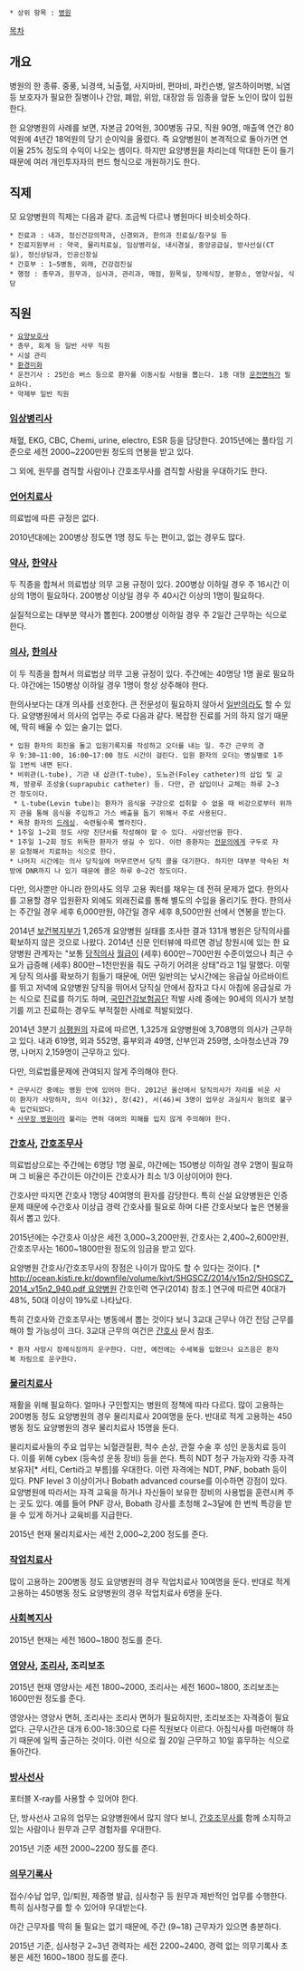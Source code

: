  * 상위 항목 : [[병원]]
[[목차]]

== 개요 ==
병원의 한 종류. 중풍, 뇌경색, 뇌출혈, 사지마비, 편마비, 파킨슨병, 알츠하이머병, 뇌염 등 보호자가 필요한 질병이나 간암, 폐암, 위암, 대장암 등 임종을 앞둔 노인이 많이 입원한다.

한 요양병원의 사례를 보면, 자본금 20억원, 300병동 규모, 직원 90명, 매출액 연간 80억원에 4년간 18억원의 당기 순이익을 올렸다. 즉 요양병원이 본격적으로 돌아가면 연이율 25% 정도의 수익이 나오는 셈이다. 하지만 요양병원을 차리는데 막대한 돈이 들기 때문에 여러 개인투자자의 펀드 형식으로 개원하기도 한다.

== 직제 ==
모 요양병원의 직제는 다음과 같다. 조금씩 다르나 병원마다 비슷비슷하다.

 * 진료과 : 내과, 정신건강의학과, 신경외과, 한의과 진료실/침구실 등
 * 진료지원부서 : 약국, 물리치료실, 임상병리실, 내시경실, 중앙공급실, 방사선실(CT실), 정신상담과, 인공신장실
 * 간호부 : 1~5병동, 외래, 건강검진실
 * 행정 : 총무과, 원무과, 심사과, 관리과, 매점, 원목실, 장례식장, 분향소, 영양사실, 식당

== 직원 ==
 * [[요양보호사]]
 * 총무, 회계 등 일반 사무 직원
 * 시설 관리
 * [[환경미화]]
 * 운전기사 : 25인승 버스 등으로 환자를 이동시킬 사람을 뽑는다. 1종 대형 [[운전면허]]가 필요하다.
 * 약제부 일반 직원

=== [[임상병리사]] ===
채혈, EKG, CBC, Chemi, urine, electro, ESR 등을 담당한다. 2015년에는 풀타임 기준으로 세전 2000~2200만원 정도의 연봉을 받고 있다. 

그 외에, 원무를 겸직할 사람이나 간호조무사를 겸직할 사람을 우대하기도 한다.

=== [[언어치료사]] ===
의료법에 따른 규정은 없다.

2010년대에는 200병상 정도면 1명 정도 두는 편이고, 없는 경우도 많다.

=== [[약사]], [[한약사]] ===
두 직종을 합쳐서 의료법상 의무 고용 규정이 있다. 200병상 이하일 경우 주 16시간 이상의 1명이 필요하다. 200병상 이상일 경우 주 40시간 이상의 1명이 필요하다. 

실질적으로는 대부분 약사가 뽑힌다. 200병상 이하일 경우 주 2일간 근무하는 식으로 한다.

=== [[의사]], [[한의사]] ===
이 두 직종을 합쳐서 의료법상 의무 고용 규정이 있다. 주간에는 40명당 1명 꼴로 필요하다. 야간에는 150병상 이하일 경우 1명이 항상 상주해야 한다. 

한의사보다는 대개 의사를 선호한다. 큰 전문성이 필요하지 않아서 [[일반의]]라도 할 수 있다. 요양병원에서 의사의 업무는 주로 다음과 같다. 복잡한 진료를 거의 하지 않기 때문에, 딱히 배울 수 있는 술기는 없다. 
 * 입원 환자의 회진을 돌고 입원기록지를 작성하고 오더를 내는 일. 주간 근무의 경우 9:30~11:00, 16:00~17:00 정도 시간이 걸린다. 입원 환자의 오더는 병실별로 1주일 1번씩 내면 된다. 
 * 비위관(L-tube), 기관 내 삽관(T-tube), 도뇨관(Foley catheter)의 삽입 및 교체, 방광루 조성술(suprapubic catheter) 등. 다만, 관 삽입이나 교체는 하루 2~3건 정도이다.
  * L-tube(Levin tube)는 환자가 음식을 구강으로 섭취할 수 없을 때 비강으로부터 위까지 관을 통해 음식을 주입하고 가스 배출을 돕기 위해서 주로 사용된다. 
 * 욕창 환자의 [[드레싱]]. 숙련될수록 빨라진다.
 * 1주일 1~2회 정도 사망 진단서를 작성해야 할 수 있다. 사망선언을 한다.
 * 1주일 1~2회 정도 위독한 환자가 생길 수 있다. 이런 중환자는 [[전문의]]에게 구두로 자문 요청해서 치료하는 식으로 한다.
 * 나머지 시간에는 의사 당직실에 머무르면서 당직 콜을 대기한다. 하지만 대부분 약속된 처방에 DNR까지 나 있기 때문에 콜은 하루 0~2건 정도이다.

다만, 의사뿐만 아니라 한의사도 의무 고용 쿼터를 채우는 데 전혀 문제가 없다. 한의사를 고용할 경우 입원환자 외에도 외래진료를 통해 별도의 수입을 올리기도 한다. 한의사는 주간일 경우 세후 6,000만원, 야간일 경우 세후 8,500만원 선에서 연봉을 받는다.

2014년 [[보건복지부]]가 1,265개 요양병원 실태를 조사한 결과 131개 병원은 당직의사를 확보하지 않은 것으로 나왔다. 2014년 신문 인터뷰에 따르면 경남 창원시에 있는 한 요양병원 관계자는 "보통 [[당직]]의사 [[월급]]이 (세후) 600만∼700만원 수준이었으나 최근 수요가 급증해 (세후) 800만∼1천만원을 줘도 구하기 어려운 상태"라고 1일 말했다. 이렇게 당직 의사를 확보하기 힘들기 때문에, 어떤 일반의는 낮시간에는 응급실 아르바이트를 뛰고 저녁에 요양병원 당직을 뛰어서 당직실 안에서 잠자고 다시 아침에 응급실로 가는 식으로 진료를 하기도 하며, [[국민건강보험공단]] 적발 사례 중에는 90세의 의사가 보청기를 끼고 진료하는 경우도 부적절한 사례로 적발되었다.

2014년 3분기 [[심평원]]의 자료에 따르면, 1,325개 요양병원에 3,708명의 의사가 근무하고 있다. 내과 619명, 외과 552명, 흉부외과 49명, 산부인과 259명, 소아청소년과 79명, 나머지 2,159명이 근무하고 있다.


다만, 의료법률문제에 관여되지 않게 주의해야 한다.
 * 근무시간 중에는 병원 안에 있어야 한다. 2012년 울산에서 당직의사가 자리를 비운 사이 환자가 사망하자, 의사 이(32), 장(42), 서(46)씨 3명이 업무상 과실치사 혐의로 불구속 입건되었다.
 * [[자격증 대여|사무장 병원]]이라 불리는 면허 대여의 피해를 입지 않게 주의해야 한다.


=== [[간호사]], [[간호조무사]] ===
의료법상으로는 주간에는 6명당 1명 꼴로, 야간에는 150병상 이하일 경우 2명이 필요하며 그 비율은 주간이든 야간이든 간호사가 최소 1/3 이상이어야 한다. 

간호사만 따지면 간호사 1명당 40여명의 환자를 감당한다. 특히 신설 요양병원은 인증 문제 때문에 수간호사 이상급 경력 간호사를 필요로 하며 다른 간호사보다 높은 연봉을 줘서 뽑고 있다.

2015년에는 수간호사 이상은 세전 3,000~3,200만원, 간호사는 2,400~2,600만원, 간호조무사는 1600~1800만원 정도의 임금을 받고 있다.

요양병원 간호사/간호조무사의 장점은 나이가 많아도 할 수 있다는 것이다. [* [[http://ocean.kisti.re.kr/downfile/volume/kivt/SHGSCZ/2014/v15n2/SHGSCZ_2014_v15n2_940.pdf 요양병원]] 간호인력 연구(2014) 참조.] 연구에 따르면 40대가 48%, 50대 이상이 19%로 나타났다. 

특히 간호사와 간호조무사는 병동에서 뽑는 것이다 보니 3교대 근무나 야간 전담 근무를 해야 할 가능성이 크다. 3교대 근무의 여건은 [[간호사]] 문서 참조.

 * 환자 사망시 장례식장까지 운구한다. 다만, 예전에는 수세복을 입혔으나 요즈음은 환자복 차림으로 운구한다.

=== [[물리치료사]] ===
재활을 위해 필요하다. 얼마나 구인할지는 병원의 정책에 따라 다르다. 많이 고용하는 200병동 정도 요양병원의 경우 물리치료사 20여명을 둔다. 반대로 적게 고용하는 450병동 정도 요양병원의 경우 물리치료사 15명을 둔다.

물리치료사들의 주요 업무는 뇌혈관질환, 척수 손상, 관절 수술 후 성인 운동치료 등이다. 이를 위해 cybex (등속성 운동 장비) 등을 쓴다.
특히 NDT 청구 가능자와 각종 자격 보유자[* 서티, Certi라고 부름]를 우대한다. 이런 자격에는 NDT, PNF, bobath 등이 있다. PNF level 3 이상이거나 Bobath advanced course를 이수하면 강점이 있다.
요양병원에 따라서는 자격 교육을 하거나 자신들이 보유한 장비의 사용법을 훈련시켜 주는 곳도 있다. 예를 들어 PNF 강사, Bobath 강사를 초청해 2~3달에 한 번씩 특강을 받을 수 있게 하거나 교육비를 지급한다.

2015년 현재 물리치료사는 세전 2,000~2,200 정도를 준다.

=== [[작업치료사]] ===
많이 고용하는 200병동 정도 요양병원의 경우 작업치료사 10여명을 둔다. 반대로 적게 고용하는 450병동 정도 요양병원의 경우 작업치료사 6명을 둔다.

=== [[사회복지사]] ===
2015년 현재는 세전 1600~1800 정도를 준다.

=== [[영양사]], [[요리사|조리사]], 조리보조 ===
2015년 현재 영양사는 세전 1800~2000, 조리사는 세전 1600~1800, 조리보조는 1600만원 정도를 준다.

영양사는 영양사 면허, 조리사는 조리사 면허가 필요하지만, 조리보조는 자격증이 필요없다. 근무시간은 대개 6:00-18:30으로 다른 직원보다 이르다. 아침식사를 마련해야 하기 때문에 일찍 출근하는 것이다. 이런 식으로 월 20일 근무하고 10일 휴무하는 식으로 돌아간다.

=== [[방사선사]] ===
포터블 X-ray를 사용할 수 있어야 한다.

단, 방사선사 고유의 업무는 요양병원에서 많지 않다 보니, [[간호조무사]]를 함께 소지하고 있는 사람이나 원무과 근무 경험자를 우대한다.

2015년 기준 세전 2000~2200 정도를 준다.

=== [[의무기록사]] ===
접수/수납 업무, 입/퇴원, 제증명 발급, 심사청구 등 원무과 제반적인 업무를 수행한다. 특히 심사청구를 할 수 있어야 우대받는다.

야간 근무자를 딱히 둘 필요는 없기 때문에, 주간 (9~18) 근무자가 있으면 충분하다.

2015년 기준, 심사청구 2~3년 경력자는 세전 2200~2400, 경력 없는 의무기록사 초봉은 세전 1600~1800 정도를 준다.

